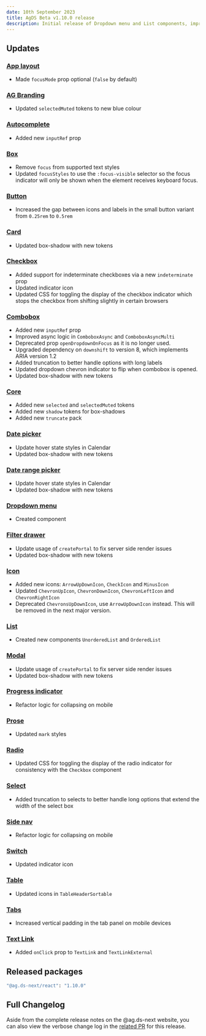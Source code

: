 ```yaml
---
date: 10th September 2023
title: AgDS Beta v1.10.0 release
description: Initial release of Dropdown menu and List components, improved focus indicators, plus various bug fixes and improvements.
---
```


## Updates

### [App layout](/components/app-layout)

- Made `focusMode` prop optional (`false` by default)

### [AG Branding](/components/ag-branding)

- Updated `selectedMuted` tokens to new blue colour

### [Autocomplete](/components/autocomplete)

- Added new `inputRef` prop

### [Box](/components/box)

- Remove `focus` from supported text styles
- Updated `focusStyles` to use the `:focus-visible` selector so the focus indicator will only be shown when the element receives keyboard focus.

### [Button](/components/button)

- Increased the gap between icons and labels in the small button variant from `0.25rem` to `0.5rem`

### [Card](/components/card)

- Updated box-shadow with new tokens

### [Checkbox](/components/checkbox)

- Added support for indeterminate checkboxes via a new `indeterminate` prop
- Updated indicator icon
- Updated CSS for toggling the display of the checkbox indicator which stops the checkbox from shifting slightly in certain browsers

### [Combobox](/components/combobox)

- Added new `inputRef` prop
- Improved async logic in `ComboboxAsync` and `ComboboxAsyncMulti`
- Deprecated prop `openDropdownOnFocus` as it is no longer used.
- Upgraded dependency on `downshift` to version 8, which implements ARIA version 1.2
- Added truncation to better handle options with long labels
- Updated dropdown chevron indicator to flip when combobox is opened.
- Updated box-shadow with new tokens

### [Core](/components/core)

- Added new `selected` and `selectedMuted` tokens
- Added new `shadow` tokens for box-shadows
- Added new `truncate` pack

### [Date picker](/components/date-picker)

- Update hover state styles in Calendar
- Updated box-shadow with new tokens

### [Date range picker](/components/date-range-picker)

- Update hover state styles in Calendar
- Updated box-shadow with new tokens

### [Dropdown menu](/components/dropdown-menu)

- Created component

### [Filter drawer](/components/filter-drawer)

- Update usage of `createPortal` to fix server side render issues
- Updated box-shadow with new tokens

### [Icon](/components/icon)

- Added new icons: `ArrowUpDownIcon`, `CheckIcon` and `MinusIcon`
- Updated `ChevronUpIcon`, `ChevronDownIcon`, `ChevronLeftIcon` and `ChevronRightIcon`
- Deprecated `ChevronsUpDownIcon`, use `ArrowUpDownIcon` instead. This will be removed in the next major version.

### [List](/components/list)

- Created new components `UnorderedList` and `OrderedList`

### [Modal](/components/modal)

- Update usage of `createPortal` to fix server side render issues
- Updated box-shadow with new tokens

### [Progress indicator](/components/progress-indicator)

- Refactor logic for collapsing on mobile

### [Prose](/components/prose)

- Updated `mark` styles

### [Radio](/components/radio)

- Updated CSS for toggling the display of the radio indicator for consistency with the `Checkbox` component

### [Select](/components/select)

- Added truncation to selects to better handle long options that extend the width of the select box

### [Side nav](/components/side-nav)

- Refactor logic for collapsing on mobile

### [Switch](/components/switch)

- Updated indicator icon

### [Table](/components/table)

- Updated icons in `TableHeaderSortable`

### [Tabs](/components/tabs)

- Increased vertical padding in the tab panel on mobile devices

### [Text Link](/components/text-link)

- Added `onClick` prop to `TextLink` and `TextLinkExternal`

## Released packages

```sh
"@ag.ds-next/react": "1.10.0"
```

## Full Changelog

Aside from the complete release notes on the @ag.ds-next website, you can also view the verbose change log in the [related PR](https://github.com/steelthreads/agds-next/pull/1288) for this release.

